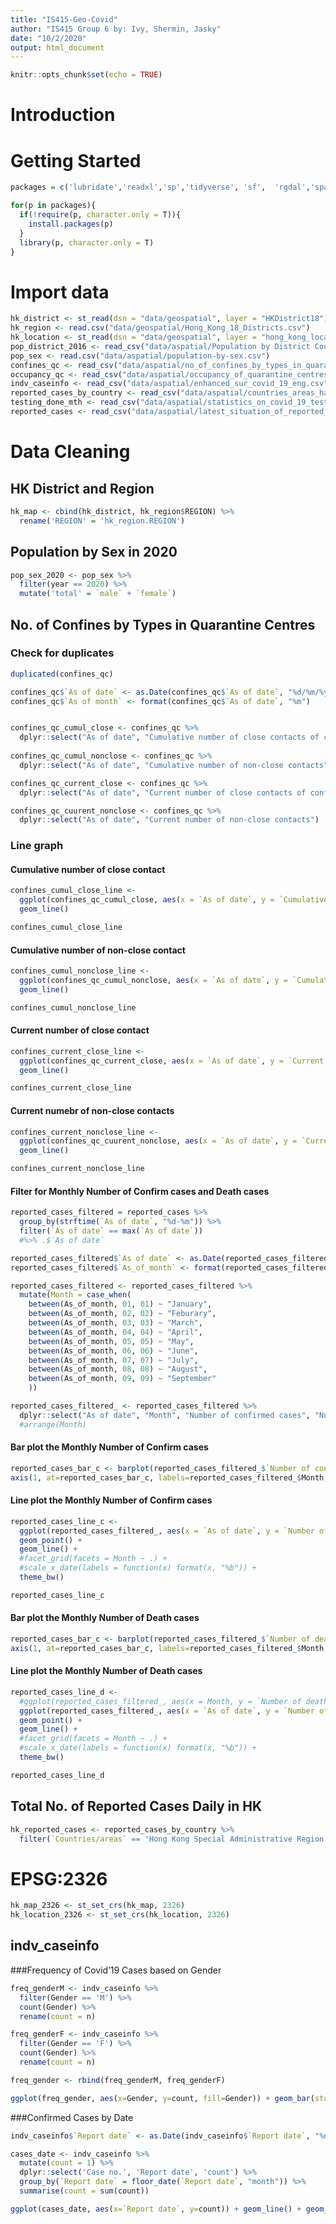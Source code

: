 ```yaml
---
title: "IS415-Geo-Covid"
author: "IS415 Group 6 by: Ivy, Shermin, Jasky"
date: "10/2/2020"
output: html_document
---
```


```r
knitr::opts_chunk$set(echo = TRUE) 
```

# Introduction

# Getting Started
```r
packages = c('lubridate','readxl','sp','tidyverse', 'sf',  'rgdal','spatstat', 'spatstat', 'raster', 'maptools', 'rgeos','dplyr', 'tmap', 'ggplot2', 'spdep')

for(p in packages){
  if(!require(p, character.only = T)){
    install.packages(p)
  }
  library(p, character.only = T)
}
```

# Import data
```r
hk_district <- st_read(dsn = "data/geospatial", layer = "HKDistrict18")
hk_region <- read.csv("data/geospatial/Hong_Kong_18_Districts.csv")
hk_location <- st_read(dsn = "data/geospatial", layer = "hong_kong_location")
pop_district_2016 <- read_csv("data/aspatial/Population by District Council and Year.csv")
pop_sex <- read.csv("data/aspatial/population-by-sex.csv")
confines_qc <- read_csv("data/aspatial/no_of_confines_by_types_in_quarantine_centres_eng.csv")
occupancy_qc <- read_csv("data/aspatial/occupancy_of_quarantine_centres_eng.csv")
indv_caseinfo <- read_csv("data/aspatial/enhanced_sur_covid_19_eng.csv")
reported_cases_by_country <- read_csv("data/aspatial/countries_areas_have_reported_cases_eng.csv")
testing_done_mth <- read_csv("data/aspatial/statistics_on_covid_19_testing_cumulative.csv")
reported_cases <- read_csv("data/aspatial/latest_situation_of_reported_cases_covid_19_eng.csv")
```


# Data Cleaning


## HK District and Region
```r
hk_map <- cbind(hk_district, hk_region$REGION) %>%
  rename('REGION' = 'hk_region.REGION')
```

## Population by Sex in 2020
```r
pop_sex_2020 <- pop_sex %>%
  filter(year == 2020) %>%
  mutate('total' = `male` + `female`)
```

## No. of Confines by Types in Quarantine Centres

### Check for duplicates
```r
duplicated(confines_qc)
```

```r
confines_qc$`As of date` <- as.Date(confines_qc$`As of date`, "%d/%m/%y")
confines_qc$`As of month` <- format(confines_qc$`As of date`, "%m")


confines_qc_cumul_close <- confines_qc %>%
  dplyr::select("As of date", "Cumulative number of close contacts of confirmed cases")
  
confines_qc_cumul_nonclose <- confines_qc %>%
  dplyr::select("As of date", "Cumulative number of non-close contacts")

confines_qc_current_close <- confines_qc %>%
  dplyr::select("As of date", "Current number of close contacts of confirmed cases")

confines_qc_cuurent_nonclose <- confines_qc %>%
  dplyr::select("As of date", "Current number of non-close contacts")
```


### Line graph

#### Cumulative number of close contact

```r
confines_cumul_close_line <- 
  ggplot(confines_qc_cumul_close, aes(x = `As of date`, y = `Cumulative number of close contacts of confirmed cases`)) +
  geom_line()

confines_cumul_close_line
```

#### Cumulative number of non-close contact

```r
confines_cumul_nonclose_line <- 
  ggplot(confines_qc_cumul_nonclose, aes(x = `As of date`, y = `Cumulative number of non-close contacts`)) +
  geom_line()

confines_cumul_nonclose_line
```

#### Current number of close contact

```r
confines_current_close_line <- 
  ggplot(confines_qc_current_close, aes(x = `As of date`, y = `Current number of close contacts of confirmed cases`)) +
  geom_line()

confines_current_close_line
```

#### Current numebr of non-close contacts

```r
confines_current_nonclose_line <- 
  ggplot(confines_qc_cuurent_nonclose, aes(x = `As of date`, y = `Current number of non-close contacts`)) +
  geom_line()

confines_current_nonclose_line

```


#### Filter for Monthly Number of Confirm cases and Death cases
```r
reported_cases_filtered = reported_cases %>% 
  group_by(strftime(`As of date`, "%d-%m")) %>%
  filter(`As of date` == max(`As of date`))
  #%>% .$`As of date`

reported_cases_filtered$`As of date` <- as.Date(reported_cases_filtered$`As of date`, "%d/%m/%y")
reported_cases_filtered$`As_of_month` <- format(reported_cases_filtered$`As of date`, "%m")

reported_cases_filtered <- reported_cases_filtered %>%
  mutate(Month = case_when(
    between(As_of_month, 01, 01) ~ "January",
    between(As_of_month, 02, 02) ~ "Feburary",
    between(As_of_month, 03, 03) ~ "March",
    between(As_of_month, 04, 04) ~ "April",
    between(As_of_month, 05, 05) ~ "May",
    between(As_of_month, 06, 06) ~ "June",
    between(As_of_month, 07, 07) ~ "July",
    between(As_of_month, 08, 08) ~ "August",
    between(As_of_month, 09, 09) ~ "September"
    ))

reported_cases_filtered_ <- reported_cases_filtered %>%
  dplyr::select("As of date", "Month", "Number of confirmed cases", "Number of death cases")
  #arrange(Month)
```

#### Bar plot the Monthly Number of Confirm cases
```r
reported_cases_bar_c <- barplot(reported_cases_filtered_$`Number of confirmed cases`, ylim = c(0, 5500), main = "2020 Monthly Number of Confirm Cases ", ylab="Number of Confirm Cases")
axis(1, at=reported_cases_bar_c, labels=reported_cases_filtered_$Month, las=2, cex.lab=4)
```

#### Line plot the Monthly Number of Confirm cases
```r
reported_cases_line_c <-
  ggplot(reported_cases_filtered_, aes(x = `As of date`, y = `Number of confirmed cases`)) +
  geom_point() +
  geom_line() +
  #facet_grid(facets = Month ~ .) +
  #scale_x_date(labels = function(x) format(x, "%b")) +
  theme_bw()

reported_cases_line_c
```

#### Bar plot the Monthly Number of Death cases
```r
reported_cases_bar_c <- barplot(reported_cases_filtered_$`Number of death cases`, ylim = c(0, 120), main = "2020 Monthly Number of Death Cases ", ylab="Number of Death Cases")
axis(1, at=reported_cases_bar_c, labels=reported_cases_filtered_$Month, las=2, cex.lab=4)
```

#### Line plot the Monthly Number of Death cases
```r
reported_cases_line_d <-
  #ggplot(reported_cases_filtered_, aes(x = Month, y = `Number of death cases`)) +
  ggplot(reported_cases_filtered_, aes(x = `As of date`, y = `Number of death cases`)) +
  geom_point() +
  geom_line() +
  #facet_grid(facets = Month ~ .) +
  #scale_x_date(labels = function(x) format(x, "%b")) +
  theme_bw()

reported_cases_line_d
```

## Total No. of Reported Cases Daily in HK
```r
hk_reported_cases <- reported_cases_by_country %>%
  filter(`Countries/areas` == 'Hong Kong Special Administrative Region')
```

# EPSG:2326
```r
hk_map_2326 <- st_set_crs(hk_map, 2326)
hk_location_2326 <- st_set_crs(hk_location, 2326)
```

## indv_caseinfo

###Frequency of Covid'19 Cases based on Gender
```r
freq_genderM <- indv_caseinfo %>%
  filter(Gender == 'M') %>%
  count(Gender) %>%
  rename(count = n)

freq_genderF <- indv_caseinfo %>%
  filter(Gender == 'F') %>%
  count(Gender) %>%
  rename(count = n)

freq_gender <- rbind(freq_genderM, freq_genderF)

ggplot(freq_gender, aes(x=Gender, y=count, fill=Gender)) + geom_bar(stat='identity', width = 0.7) + theme_minimal() + geom_text(aes(label=count), vjust=1.6, color="white", size=3.5)

```


###Confirmed Cases by Date
```r
indv_caseinfo$`Report date` <- as.Date(indv_caseinfo$`Report date`, "%d/%m/%Y")

cases_date <- indv_caseinfo %>%
  mutate(count = 1) %>%
  dplyr::select('Case no.', 'Report date', 'count') %>%
  group_by(`Report date` = floor_date(`Report date`, "month")) %>%
  summarise(count = sum(count)) 

ggplot(cases_date, aes(x=`Report date`, y=count)) + geom_line() + geom_point() + scale_x_date(date_labels = "%m") + geom_text(aes(label=count), vjust=-0.5)
```










```r

```

```r

```

```r

```











